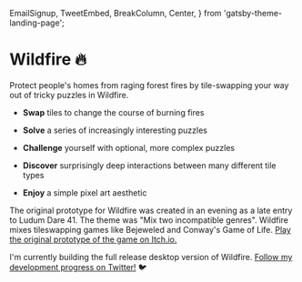   EmailSignup,
  TweetEmbed,
  BreakColumn,
  Center,
} from 'gatsby-theme-landing-page';

# Wildfire 🔥

Protect people's homes from raging forest fires by tile-swapping your way out of tricky puzzles in Wildfire.

<EmailSignup label="Be the first to know when beta access opens!" />

<Center>
  <Vimeo video="341204765" />
</Center>

- **Swap** tiles to change the course of burning fires

- **Solve** a series of increasingly interesting puzzles

- **Challenge** yourself with optional, more complex puzzles

- **Discover** surprisingly deep interactions between many different tile types

- **Enjoy** a simple pixel art aesthetic

The original prototype for Wildfire was created in an evening as a late entry to Ludum Dare 41. The theme was "Mix two incompatible genres". Wildfire mixes tileswapping games like Bejeweled and Conway's Game of Life. [Play the original prototype of the game on Itch.io.](https://law5guy.itch.io/wildfire-jam)

I'm currently building the full release desktop version of Wildfire. [Follow my development progress on Twitter!](https://twitter.com/ryrykubes) 🐦

<BreakColumn>
  <TweetEmbed id="1088152385736720384" />
  <TweetEmbed id="1094312727831490560" />
  <TweetEmbed id="1103372424416964608" />
  <TweetEmbed id="1126188263436275712" />
</BreakColumn>

<EmailSignup label="Keep up to date with my progress!" />
